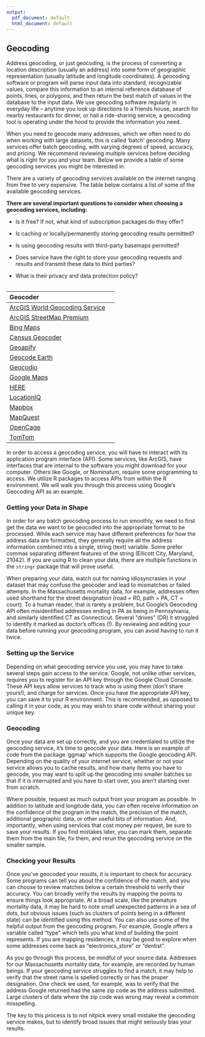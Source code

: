 ```yaml
---
output:
  pdf_document: default
  html_document: default
---
```


## Geocoding

Address geocoding, or just geocoding, is the process of converting a location description (usually an address) into some form of geographic representation (usually latitude and longitude coordinates). A geocoding software or program will parse input data into standard, recognizable values, compare this information to an internal reference database of points, lines, or polygons, and then return the best match of values in the database to the input data. We use geocoding software regularly in everyday life – anytime you look up directions to a friends house, search for nearby restaurants for dinner, or hail a ride-sharing service, a geocoding tool is operating under the hood to provide the information you need.

When you need to geocode many addresses, which we often need to do when working with large datasets, this is called ‘batch’ geocoding. Many services offer batch geocoding, with varying degrees of speed, accuracy, and pricing. We recommend reviewing multiple services before deciding what is right for you and your team. Below we provide a table of some geocoding services you might be interested in.

There are a variety of geocoding services available on the internet ranging from free to very expensive. The table below contains a list of some of the available geocoding services. 


**There are several important questions to consider when choosing a geocoding services, including:**

- Is it free? If not, what kind of subscription packages do they offer? 

- Is caching or locally/permanently storing geocoding results permitted?

- Is using geocoding results with third-party basemaps permitted?

- Does service have the right to store your geocoding requests and results and transmit these data to third parties?

- What is their privacy and data protection policy?

<table>

Geocoder                                                                                                                       
-------------                                                                                                                --------
[ArcGIS World Geocoding Service](https://www.arcgis.com/home/item.html?id=305f2e55e67f4389bef269669fc2e284)
[ArcGIS StreetMap Premium](https://pro.arcgis.com/en/pro-app/2.8/help/data/streetmap-premium/what-is-streetmap-premium-.htm)
[Bing Maps](https://docs.microsoft.com/en-us/bingmaps/spatial-data-services/)
[Census Geocoder](https://geocoding.geo.census.gov/geocoder/)
[Geoapify](https://www.geoapify.com/geocoding-api)
[Geocode Earth](https://geocode.earth/features/)
[Geocodio](https://www.geocod.io/)
[Google Maps](https://developers.google.com/maps/documentation/geocoding)
[HERE](https://www.here.com/platform/geocoding)
[LocationIQ](https://locationiq.com/geocoding)
[Mapbox](https://docs.mapbox.com/api/search/geocoding/)
[MapQuest](https://developer.mapquest.com/documentation/geocoding-api/)
[OpenCage](https://opencagedata.com/)
[TomTom](https://developer.tomtom.com/search-api/documentation/geocoding-service/geocode)

</table>


In order to access a geocoding service, you will have to interact with its application program interface (API). Some services, like ArcGIS, have interfaces that are internal to the software you might download for your computer. Others like Google, or Nominatum, require some programming to access. We utilize R packages to access APIs from within the R environment. We will walk you through this process using Google’s Geocoding API as an example.

### Getting your Data in Shape

In order for any batch geocoding process to run smoothly, we need to first get the data we want to be geocoded into the appropriate format to be processed. While each service may have different preferences for how the address data are formatted, they generally require all the address information combined into a single, string (text) variable. Some prefer commas separating different features of the string (Ellicott City, Maryland, 21042). If you are using R to clean your data, there are multiple functions in the `stringr` package that will prove useful.

When preparing your data, watch out for naming idiosyncrasies in your dataset that may confuse the geocoder and lead to mismatches or failed attempts. In the Massachusetts mortality data, for example, addresses often used shorthand for the street designation (road = RD, path = PA, CT = court). To a human reader, that is rarely a problem, but Google’s Geocoding API often misidentified addresses ending in PA as being in Pennsylvania, and similarly identified CT as Connecticut. Several “drives” (DR) it struggled to identify it marked as doctor’s offices (!). By reviewing and editing your data before running your geocoding program, you can avoid having to run it twice.

### Setting up the Service

Depending on what geocoding service you use, you may have to take several steps gain access to the service. Google, not unlike other services, requires you to register for an API key through the Google Cloud Console. These API keys allow services to track who is using them (don’t share yours!), and charge for services. Once you have the appropriate API key, you can save it to your R environment. This is recommended, as opposed to calling it in your code, as you may wish to share code without sharing your unique key.

### Geocoding

Once your data are set up correctly, and you are credentialed to utilize the geocoding service, it’s time to geocode your data. Here is an example of code from the package ‘ggmap’ which supports the Google geocoding API. Depending on the quality of your internet service, whether or not your service allows you to cache results, and how many items you have to geocode, you may want to split up the geocoding into smaller batches so that if it is interrupted and you have to start over, you aren’t starting over from scratch.


Where possible, request as much output from your program as possible. In addition to latitude and longitude data, you can often receive information on the confidence of the program in the match, the precision of the match, additional geographic data, or other useful bits of information. And, importantly, when using services that cost money per request, be sure to save your results. If you find mistakes later, you can mark them, separate them from the main file, fix them, and rerun the geocoding service on the smaller sample.

### Checking your Results

Once you’ve geocoded your results, it is important to check for accuracy. Some programs can tell you about the confidence of the match, and you can choose to review matches below a certain threshold to verify their accuracy. You can broadly verify the results by mapping the points to ensure things look appropriate. At a broad scale, like the premature mortality data, it may be hard to note small unexpected patterns in a sea of dots, but obvious issues (such as clusters of points being in a different state) can be identified using this method. You can also use some of the helpful output from the geocoding program. For example, Google offers a variable called “type” which tells you what kind of building the point represents. If you are mapping residences, it may be good to explore when some addresses come back as “electronics_store” or “dentist”. 
        
As you go through this process, be mindful of your source data. Addresses for our Massachusetts mortality data, for example, are recorded by human beings. If your geocoding service struggles to find a match, it may help to verify that the street name is spelled correctly or has the proper designation. One check we used, for example, was to verify that the address Google returned had the same zip code as the address submitted. Large clusters of data where the zip code was wrong may reveal a common misspelling. 

The key to this process is to not nitpick every small mistake the geocoding service makes, but to identify broad issues that might seriously bias your results. 
